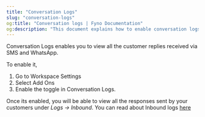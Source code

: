 ```yaml
---
title: "Conversation Logs"
slug: "conversation-logs"
og:title: "Conversation logs | Fyno Documentation"
og:description: "This document explains how to enable conversation logs settings in your workspace"
---
```


Conversation Logs enables you to view all the customer replies received via SMS and WhatsApp.

To enable it,

1. Go to Workspace Settings
2. Select Add Ons
3. Enable the toggle in Conversation Logs.

Once its enabled, you will be able to view all the responses sent by your customers under _Logs -> Inbound_. You can read about Inbound logs [here](./inbound-logs)
